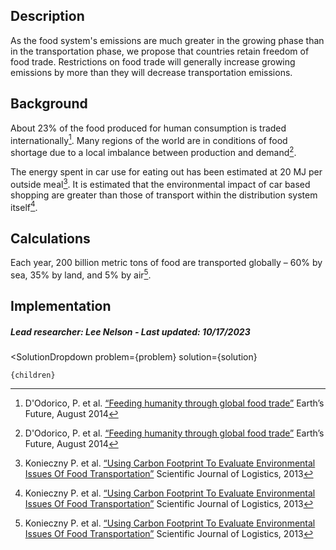 

## Description
As the food system's emissions are much greater in the growing phase than in the transportation phase, we propose that countries retain freedom of food trade. Restrictions on food trade will generally increase growing emissions by more than they will decrease transportation emissions.

## Background
About 23% of the food produced for human consumption is traded internationally[^”1”]. Many regions of the world are in conditions of food shortage due to a local imbalance between production and demand[^”1”].

The energy spent in car use for eating out has been estimated at 20 MJ per outside meal[^”2”]. It is estimated that the environmental impact of car based shopping are greater  than those of transport within the distribution system itself[^”2”].


## Calculations
Each year, 200 billion metric tons of food are transported globally – 60% by sea, 35% by land, and 5% by air[^”2”].


## Implementation

##### Lead researcher: Lee Nelson - Last updated: 10/17/2023

[^”1”]: D'Odorico, P. et al. [“Feeding humanity through global food trade”](https://doi.org/10.1002/2014EF000250) Earth’s Future, August 2014

[^”2”]: Konieczny P. et al. [“Using Carbon Footprint To Evaluate Environmental Issues Of Food Transportation”]( http://www.logforum.net) Scientific Journal of Logistics, 2013

  <SolutionDropdown 
    problem={problem} 
    solution={solution}
  >
    {children}
  </SolutionDropdown>